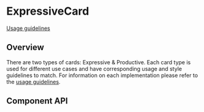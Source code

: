<!-- `position:fixed` cause rendering issues, so do not render the modal -->


# ExpressiveCard

[Usage guidelines](https://pages.github.ibm.com/cdai-design/pal/components/card/overview)

## Overview

There are two types of cards: Expressive & Productive. Each card type is used
for different use cases and have corresponding usage and style guidelines to
match. For information on each implementation please refer to the
[usage guidelines](https://pages.github.ibm.com/cdai-design/pal/components/card/overview).

<Preview>
  <Story id={getStorybookSlug(pkg, ExpressiveCard.displayName, 'default')} />
</Preview>

## Component API

<Props />
